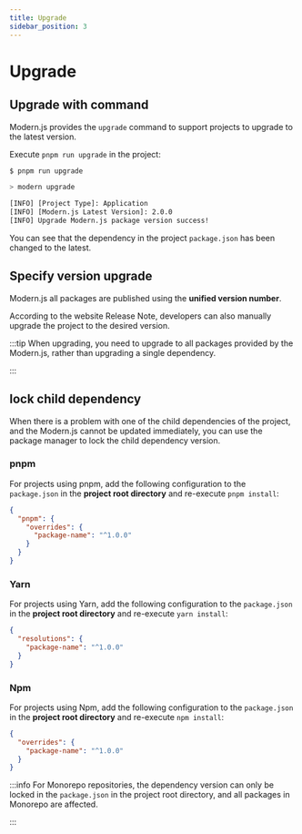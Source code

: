 ```yaml
---
title: Upgrade
sidebar_position: 3
---
```


# Upgrade

## Upgrade with command

Modern.js provides the `upgrade` command to support projects to upgrade to the latest version.

Execute `pnpm run upgrade` in the project:

```bash
$ pnpm run upgrade

> modern upgrade

[INFO] [Project Type]: Application
[INFO] [Modern.js Latest Version]: 2.0.0
[INFO] Upgrade Modern.js package version success!
```

You can see that the dependency in the project `package.json` has been changed to the latest.

## Specify version upgrade

Modern.js all packages are published using the **unified version number**.

According to the website Release Note, developers can also manually upgrade the project to the desired version.

:::tip
When upgrading, you need to upgrade to all packages provided by the Modern.js, rather than upgrading a single dependency.

:::

## lock child dependency

When there is a problem with one of the child dependencies of the project, and the Modern.js cannot be updated immediately, you can use the package manager to lock the child dependency version.

### pnpm

For projects using pnpm, add the following configuration to the `package.json` in the **project root directory** and re-execute `pnpm install`:

```json
{
  "pnpm": {
    "overrides": {
      "package-name": "^1.0.0"
    }
  }
}
```

### Yarn

For projects using Yarn, add the following configuration to the `package.json` in the **project root directory** and re-execute `yarn install`:

```json
{
  "resolutions": {
    "package-name": "^1.0.0"
  }
}
```

### Npm

For projects using Npm, add the following configuration to the `package.json` in the **project root directory** and re-execute `npm install`:

```json
{
  "overrides": {
    "package-name": "^1.0.0"
  }
}
```

:::info
For Monorepo repositories, the dependency version can only be locked in the `package.json` in the project root directory, and all packages in Monorepo are affected.

:::
